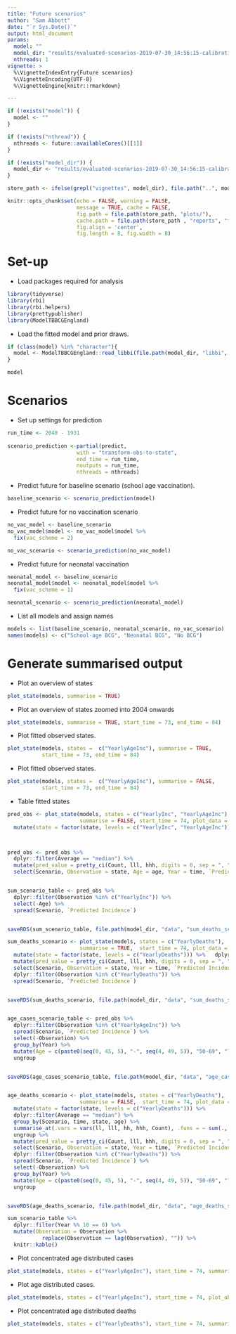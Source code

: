 ```yaml
---
title: "Future scenarios"
author: "Sam Abbott"
date: "`r Sys.Date()`"
output: html_document
params: 
  model: ""
  model_dir: "results/evaluated-scenarios-2019-07-30_14:56:15-calibration-run/transmission_plus_mixing-2019-07-30_14:56:17"
  nthreads: 1
vignette: >
  %\VignetteIndexEntry{Future scenarios}
  %\VignetteEncoding{UTF-8}
  %\VignetteEngine{knitr::rmarkdown}

---
```


```r
if (!exists("model")) {
  model <- ""
}

if (!exists("nthread")) {
  nthreads <- future::availableCores()[[1]]
}

if (!exists("model_dir")) {
  model_dir <- "results/evaluated-scenarios-2019-07-30_14:56:15-calibration-run/transmission_plus_mixing-2019-07-30_14:56:17"
}

store_path <- ifelse(grepl("vignettes", model_dir), file.path("..", model_dir), model_dir)

knitr::opts_chunk$set(echo = FALSE, warning = FALSE, 
                      message = TRUE, cache = FALSE,
                      fig.path = file.path(store_path, "plots/"),
                      cache.path = file.path(store_path , "reports", "future_scenarios/"),
                      fig.align = 'center',
                      fig.length = 8, fig.width = 8)
```

# Set-up

- Load packages required for analysis

```r
library(tidyverse)
library(rbi)
library(rbi.helpers)
library(prettypublisher)
library(ModelTBBCGEngland)
```


- Load the fitted model and prior draws.

```r
if (class(model) %in% "character"){
  model <- ModelTBBCGEngland::read_libbi(file.path(model_dir, "libbi", "posterior"))
}

model
```

# Scenarios

- Set up settings for prediction

```r
run_time <- 2040 - 1931
 
scenario_prediction <-partial(predict,
                      with = "transform-obs-to-state",
                      end_time = run_time, 
                      noutputs = run_time,
                      nthreads = nthreads)
```
- Predict future for baseline scenario (school age vaccination).

```r
baseline_scenario <- scenario_prediction(model)
```

- Predict future for no vaccination scenario

```r
no_vac_model <- baseline_scenario
no_vac_model$model <- no_vac_model$model %>% 
  fix(vac_scheme = 2)

no_vac_scenario <- scenario_prediction(no_vac_model)
```


- Predict future for neonatal vaccination

```r
neonatal_model <- baseline_scenario
neonatal_model$model <- neonatal_model$model %>% 
  fix(vac_scheme = 1)

neonatal_scenario <- scenario_prediction(neonatal_model)
```

- List all models and assign names

```r
models <- list(baseline_scenario, neonatal_scenario, no_vac_scenario)
names(models) <- c("School-age BCG", "Neonatal BCG", "No BCG")
```

# Generate summarised output

- Plot an overview of states 

```r
plot_state(models, summarise = TRUE)
```

- Plot an overview of states zoomed into 2004 onwards

```r
plot_state(models, summarise = TRUE, start_time = 73, end_time = 84)
```

- Plot fitted observed states.

```r
plot_state(models, states =  c("YearlyAgeInc"), summarise = TRUE,
           start_time = 73, end_time = 84)
```

- Plot fitted observed states.

```r
plot_state(models, states =  c("YearlyAgeInc"), summarise = FALSE,
           start_time = 73, end_time = 84)
```

- Table fitted states

```r
pred_obs <- plot_state(models, states = c("YearlyInc", "YearlyAgeInc"), 
                       summarise = FALSE, start_time = 74, plot_data = FALSE, plot_obs = FALSE) %>% 
  mutate(state = factor(state, levels = c("YearlyInc", "YearlyAgeInc")))



pred_obs <- pred_obs %>% 
  dplyr::filter(Average == "median") %>% 
  mutate(pred_value = pretty_ci(Count, lll, hhh, digits = 0, sep = ", ")) %>% 
  select(Scenario, Observation = state, Age = age, Year = time, `Predicted Incidence` = pred_value)


sum_scenario_table <- pred_obs %>% 
  dplyr::filter(Observation %in% c("YearlyInc")) %>% 
  select(-Age) %>% 
  spread(Scenario, `Predicted Incidence`)


saveRDS(sum_scenario_table, file.path(model_dir, "data", "sum_deaths_scenario.rds"))

sum_deaths_scenario <- plot_state(models, states = c("YearlyDeaths"), 
                       summarise = TRUE,  start_time = 74, plot_data = FALSE, plot_obs = FALSE) %>% 
  mutate(state = factor(state, levels = c("YearlyDeaths"))) %>%   dplyr::filter(Average == "median") %>% 
  mutate(pred_value = pretty_ci(Count, lll, hhh, digits = 0, sep = ", ")) %>% 
  select(Scenario, Observation = state, Year = time, `Predicted Incidence` = pred_value) %>% 
  dplyr::filter(Observation %in% c("YearlyDeaths")) %>% 
  spread(Scenario, `Predicted Incidence`)


saveRDS(sum_deaths_scenario, file.path(model_dir, "data", "sum_deaths_scenario.rds"))


age_cases_scenario_table <- pred_obs %>% 
  dplyr::filter(Observation %in% c("YearlyAgeInc")) %>% 
  spread(Scenario, `Predicted Incidence`) %>% 
  select(-Observation) %>% 
  group_by(Year) %>% 
  mutate(Age = c(paste0(seq(0, 45, 5), "-", seq(4, 49, 5)), "50-69", "70-89"))  %>% 
  ungroup


saveRDS(age_cases_scenario_table, file.path(model_dir, "data", "age_cases_scenario.rds"))


age_deaths_scenario <- plot_state(models, states = c("YearlyDeaths"), 
                       summarise = FALSE,  start_time = 74, plot_data = FALSE, plot_obs = FALSE) %>% 
  mutate(state = factor(state, levels = c("YearlyDeaths"))) %>%  
  dplyr::filter(Average == "median") %>% 
  group_by(Scenario, time, state, age) %>% 
  summarise_at(.vars = vars(ll, lll, hh, hhh, Count), .funs = ~ sum(., na.rm = TRUE)) %>% 
  ungroup %>% 
  mutate(pred_value = pretty_ci(Count, lll, hhh, digits = 0, sep = ", ")) %>% 
  select(Scenario, Observation = state, Year = time, `Predicted Incidence` = pred_value, Age = age) %>% 
  dplyr::filter(Observation %in% c("YearlyDeaths")) %>% 
  spread(Scenario, `Predicted Incidence`) %>% 
  select(-Observation) %>% 
  group_by(Year) %>% 
  mutate(Age = c(paste0(seq(0, 45, 5), "-", seq(4, 49, 5)), "50-69", "70-89"))  %>% 
  ungroup


saveRDS(age_deaths_scenario, file.path(model_dir, "data", "age_deaths_scenario.rds"))
```

```r
sum_scenario_table %>% 
  dplyr::filter(Year %% 10 == 0) %>%
  mutate(Observation = Observation %>% 
           replace(Observation == lag(Observation), "")) %>% 
  knitr::kable()
```

- Plot concentrated age distributed cases

```r
plot_state(models, states = c("YearlyAgeInc"), start_time = 74, summarise = TRUE, plot_obs = FALSE)
```

- Plot age distributed cases.

```r
plot_state(models, states = c("YearlyAgeInc"), start_time = 74, plot_obs = FALSE)
```

- Plot concentrated age distributed deaths

```r
plot_state(models, states = c("YearlyDeaths"), start_time = 74, summarise = TRUE, plot_obs = FALSE)
```

